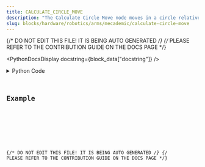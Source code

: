 ```yaml
---
title: CALCULATE_CIRCLE_MOVE
description: "The Calculate Circle Move node moves in a circle relative to a reference plane. This node's output can be fed into a move keyframes node to create a movement along a circular path of a given radius and center point. This is not an opertaion on the robot, just generating keyframes.. It can feed into a move keyframes node to define a move for a Mecademic arm. Blending is recommended for a smooth circular move."
slug: blocks/hardware/robotics/arms/mecademic/calculate-circle-move
---
```


{/* DO NOT EDIT THIS FILE! IT IS BEING AUTO GENERATED */}
{/* PLEASE REFER TO THE CONTRIBUTION GUIDE ON THE DOCS PAGE */}


<PythonDocsDisplay docstring={block_data["docstring"]} />
<details>
<summary>Python Code</summary>



<Code code={pythonCode} lang="py" wrap theme="dracula" />

[Find this Flojoy Block on GitHub](https://github.com/flojoy-ai/blocks/blob/main/blocks/HARDWARE/ROBOTICS/ARMS/MECADEMIC/CALCULATE_CIRCLE_MOVE/CALCULATE_CIRCLE_MOVE.py)

</details>

## Example


<GetHelpWidget />


<AppDisplay app={app} blockName="CALCULATE_CIRCLE_MOVE" client:visible />


<Example />

{/* DO NOT EDIT THIS FILE! IT IS BEING AUTO GENERATED */}
{/* PLEASE REFER TO THE CONTRIBUTION GUIDE ON THE DOCS PAGE */}
